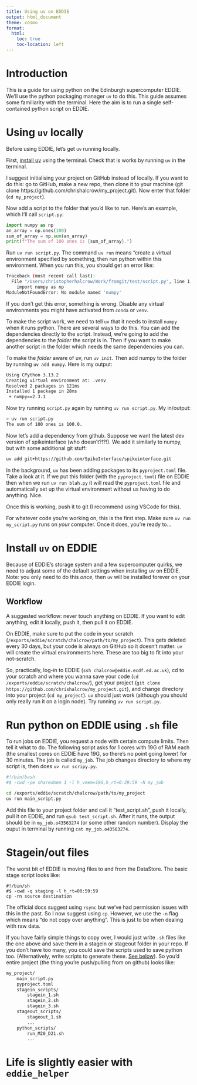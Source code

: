 ```yaml
---
title: Using uv on EDDIE
output: html_document
theme: cosmo
format:
  html:
    toc: true
    toc-location: left
---
```


# Introduction

This is a guide for using python on the Edinburgh supercomputer EDDIE. We'll use the python packaging manager `uv` to do this. This guide assumes some familiarity with the terminal. Here the aim is to run a single self-contained python script on EDDIE.

# Using `uv` locally

Before using EDDIE, let's get `uv` running locally.

First, [install uv](https://docs.astral.sh/uv/getting-started/installation/) using the terminal. Check that is works by running `uv` in the terminal.

I suggest initialising your project on GitHub instead of locally. If you want to do this: go to GitHub, make a new repo, then clone it to your machine (git clone https://github.com/chrishalcrow/my_project.git). Now enter that folder (`cd my_project`).

Now add a script to the folder that you'd like to run. Here's an example, which I'll call `script.py`:

``` python
import numpy as np
an_array = np.ones(100)
sum_of_array = np.sum(an_array)
print(f"The sum of 100 ones is {sum_of_array}.")
```

Run `uv run script.py`. The command `uv run` means "create a virtual environment specified by something, then run python within this environment. When you run this, you should get an error like:

``` bash
Traceback (most recent call last):
  File "/Users/christopherhalcrow/Work/fromgit/test/script.py", line 1, in <module>
    import numpy as np
ModuleNotFoundError: No module named 'numpy'
```

If you don't get this error, something is wrong. Disable any virtual environments you might have activated from `conda` or `venv`.

To make the script work, we need to tell `uv` that it needs to install `numpy` when it runs python. There are several ways to do this. You can add the dependencies directly to the script. Instead, we're going to add the dependencies to the _folder_ the script is in. Then if you want to make another script in the folder which needs the same dependencies you can.

To make the _folder_ aware of uv, run `uv init`. Then add numpy to the folder by running `uv add numpy`. Here is my output:

``` bash
Using CPython 3.13.2
Creating virtual environment at: .venv
Resolved 2 packages in 121ms
Installed 1 package in 28ms
 + numpy==2.3.1
```

Now try running `script.py` again by running `uv run script.py`. My in/output:

``` bash
> uv run script.py
The sum of 100 ones is 100.0.
```

Now let's add a dependency from github. Suppose we want the latest dev version of spikeinterface (who doesn't?!?!). We add it similarly to numpy, but with some additional git stuff:

``` bash
uv add git+https://github.com/SpikeInterface/spikeinterface.git
```

In the background, `uv` has been adding packages to its `pyproject.toml` file. Take a look at it. If we put this folder (with the `pyproject.toml`) file on EDDIE then when we run `uv run blah.py` it will read the `pyproject.toml` file and automatically set up the virtual environment without us having to do anything. Nice.

Once this is working, push it to git (I recommend using VSCode for this).

For whatever code you're working on, this is the first step. Make sure `uv run my_script.py` runs on _your_ computer. Once it does, you're ready to...

# Install `uv` on EDDIE

Because of EDDIE's storage system and a few supercomputer quirks, we need to adjust some of the default settings when installing uv on EDDIE. Note: you only need to do this _once_, then `uv` will be installed forever on your EDDIE login.

## Workflow

A suggested workflow: never touch anything on EDDIE. If you want to edit anything, edit it locally, push it, then pull it on EDDIE. 

On EDDIE, make sure to put the code in your scratch (`/exports/eddie/scratch/chalcrow/path/to/my_project`). This gets deleted every 30 days, but your code is always on GitHub so it doesn't matter. `uv` will create the virtual environments here. These are too big to fit into your not-scratch.

So, practically, log-in to EDDIE (`ssh chalcrow@eddie.ecdf.ed.ac.uk `), cd to your scratch and where you wanna save your code (`cd /exports/eddie/scratch/chalcrow/`), get your project (`git clone https://github.com/chrishalcrow/my_project.git`), and change directory into your project (`cd my_project`). `uv` should just work (although you should only really run it on a login node). Try running `uv run script.py`.

# Run python on EDDIE using `.sh` file

To run jobs on EDDIE, you request a node with certain compute limits. Then tell it what to do. The following script asks for 1 cores with 19G of RAM each (the smallest cores on EDDIE have 19G, so there's no point going lower) for 30 minutes. The job is called `my_job`. The job changes directory to where my script is, then does `uv run scripy.py`.

``` bash
#!/bin/bash
#$ -cwd -pe sharedmem 1 -l h_vmem=19G,h_rt=0:29:59 -N my_job

cd /exports/eddie/scratch/chalcrow/path/to/my_project
uv run main_script.py
```

Add this file to your project folder and call it "test_script.sh", push it locally, pull it on EDDIE, and run `qsub test_script.sh`. After it runs, the output should be in `my_job.o43563274` (or some other random number). Display the ouput in terminal by running `cat my_job.o43563274`.

# Stagein/out files

The worst bit of EDDIE is moving files to and from the DataStore. The basic stage script looks like:

``` bin
#!/bin/sh
#$ -cwd -q staging -l h_rt=00:59:59
cp -rn source destination
```

The official docs suggest using `rsync` but we've had permission issues with this in the past. So I now suggest using `cp`. However, we use the `-n` flag which means "do not copy over anything". This is just to be when dealing with raw data.

If you have fairly simple things to copy over, I would just write `.sh` files like the one above and save them in a stagein or stageout folder in your repo. If you don't have too many, you could save the scripts used to save python too. (Alternatively, write scripts to generate these. [See below]()). So you'd entire project (the thing you're push/pulling from on github) looks like:

``` bash
my_project/
    main_script.py
    pyproject.toml
    stagein_scripts/
        stagein_1.sh
        stagein_2.sh
        stagein_3.sh
    stageout_scripts/
        stageout_1.sh
        ...
    python_scripts/
        run_M20_D21.sh
        ...
```

# Life is slightly easier with `eddie_helper`




